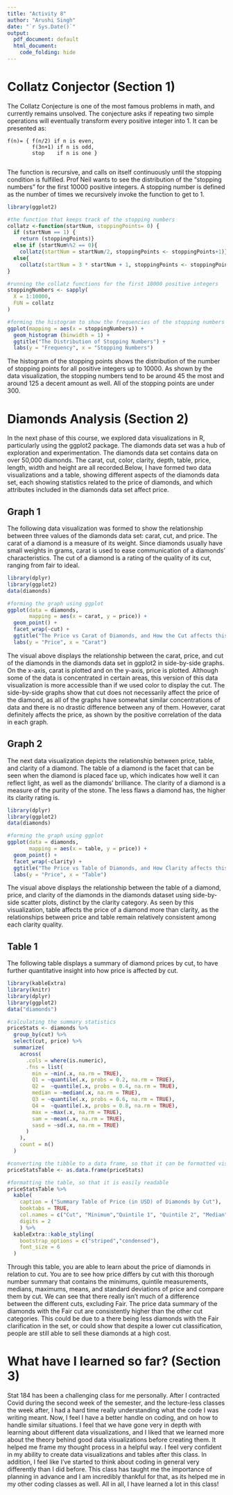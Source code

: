 ```yaml
---
title: "Activity 8"
author: "Arushi Singh"
date: "`r Sys.Date()`"
output:
  pdf_document: default
  html_document: 
    code_folding: hide
---
```

# Collatz Conjector (Section 1)

The Collatz Conjecture is one of the most famous problems in math, and currently remains unsolved. The conjecture asks if repeating two simple operations will eventually transform every positive integer into 1. It can be presented as:

    f(n)= { f(n/2) if n is even,
            f(3n+1) if n is odd, 
            stop    if n is one }
            
The function is recursive, and calls on itself continuously until the stopping condition is fulfilled. Prof Neil wants to see the distribution of the "stopping numbers" for the first 10000 positive integers. A stopping number is defined as the number of times we recursively invoke the function to get to 1.

```r
library(ggplot2)

#the function that keeps track of the stopping numbers
collatz <-function(startNum, stoppingPoints= 0) {
  if (startNum == 1) {
    return (stoppingPoints)}
  else if (startNum%%2 == 0){
    collatz(startNum = startNum/2, stoppingPoints <- stoppingPoints+1)}
  else{
    collatz(startNum = 3 * startNum + 1, stoppingPoints <- stoppingPoints+1)}
}

#running the collatz functions for the first 10000 positive integers 
stoppingNumbers <- sapply(
  X = 1:10000,
  FUN = collatz
)

#forming the histogram to show the frequencies of the stopping numbers using ggplot2 
ggplot(mapping = aes(x = stoppingNumbers)) + 
  geom_histogram (binwidth = 1) + 
  ggtitle("The Distribution of Stopping Numbers") +
  labs(y = "Frequency", x = "Stopping Numbers")
```

The histogram of the stopping points shows the distribution of the number of stopping points for all positive integers up to 10000. As shown by the data visualization, the stopping numbers tend to be around 45 the most and around 125 a decent amount as well. All of the stopping points are under 300. 

# Diamonds Analysis (Section 2)

In the next phase of this course, we explored data visualizations in R, particularly using the ggplot2 package. The diamonds data set was a hub of exploration and experimentation. The diamonds data set contains data on over 50,000 diamonds. The carat, cut, color, clarity, depth, table, price, length, width and height are all recorded.Below, I have formed two data visualizations and a table, showing different aspects of the diamonds data set, each showing statistics related to the price of diamonds, and which attributes included in the diamonds data set affect price. 

## Graph 1

The following data visualization was formed to show the relationship between three values of the diamonds data set: carat, cut, and price. The carat of a diamond is a measure of its weight. Since diamonds usually have small weights in grams, carat is used to ease communication of a diamonds' characteristics. The cut of a diamond is a rating of the quality of its cut, ranging from fair to ideal. 
    
```r
library(dplyr)
library(ggplot2)
data(diamonds)

#forming the graph using ggplot
ggplot(data = diamonds, 
       mapping = aes(x = carat, y = price)) + 
  geom_point() + 
  facet_wrap(~cut) + 
  ggtitle("The Price vs Carat of Diamonds, and How the Cut affects this") +
  labs(y = "Price", x = "Carat")
```

The visual above displays the relationship between the carat, price, and cut of the diamonds in the diamonds data set in ggplot2 in side-by-side graphs. On the x-axis, carat is plotted and on the y-axis, price is plotted. Although some of the data is concentrated in certain areas, this version of this data visualization is more accessible than if we used color to display the cut. The side-by-side graphs show that cut does not necessarily affect the price of the diamond, as all of the graphs have somewhat similar concentrations of data and there is no drastic difference between any of them. However, carat definitely affects the price, as shown by the positive correlation of the data in each graph. 

## Graph 2

The next data visualization depicts the relationship between price, table, and clarity of a diamond. The table of a diamond is the facet that can be seen when the diamond is placed face up, which indicates how well it can reflect light, as well as the diamonds' brilliance. The clarity of a diamond is a measure of the purity of the stone. The less flaws a diamond has, the higher its clarity rating is. 

```r
library(dplyr)
library(ggplot2)
data(diamonds)

#forming the graph using ggplot
ggplot(data = diamonds, 
       mapping = aes(x = table, y = price)) + 
  geom_point() + 
  facet_wrap(~clarity) +  
  ggtitle("The Price vs Table of Diamonds, and How Clarity affects this") +
  labs(y = "Price", x = "Table")
```

The visual above displays the relationship between the table of a diamond, price, and clarity of the diamonds in the diamonds dataset using side-by-side scatter plots, distinct by the clarity category. As seen by this visualization, table affects the price of a diamond more than clarity, as the relationships between price and table remain relatively consistent among each clarity quality. 

## Table 1

The following table displays a summary of diamond prices by cut, to have further quantitative insight into how price is affected by cut. 

```r
library(kableExtra)
library(knitr)
library(dplyr)
library(ggplot2)
data("diamonds") 

#calculating the summary statistics 
priceStats <- diamonds %>%
  group_by(cut) %>%
  select(cut, price) %>%
  summarize(
    across(
      .cols = where(is.numeric),
      .fns = list(
        min = ~min(.x, na.rm = TRUE),
        Q1 = ~quantile(.x, probs = 0.2, na.rm = TRUE),
        Q2 =  ~quantile(.x, probs = 0.4, na.rm = TRUE),
        median = ~median(.x, na.rm = TRUE),
        Q3 = ~quantile(.x, probs = 0.6, na.rm = TRUE),
        Q4 =  ~quantile(.x, probs = 0.8, na.rm = TRUE),
        max = ~max(.x, na.rm = TRUE),
        sam = ~mean(.x, na.rm = TRUE),
        sasd = ~sd(.x, na.rm = TRUE)
      )
    ),
    count = n() 
  )

#converting the tibble to a data frame, so that it can be formatted visually
priceStatsTable <- as.data.frame(priceStats)

#formatting the table, so that it is easily readable
priceStatsTable %>%
  kable(
    caption = ("Summary Table of Price (in USD) of Diamonds by Cut"),
    booktabs = TRUE,
    col.names = c("Cut", "Minimum","Quintile 1", "Quintile 2", "Median", "Quintile 3", "Quintile 4", "Maximum","Arithmetic Mean", "Standard Deviation", "Count"),
    digits = 2
    ) %>%
  kableExtra::kable_styling(
    bootstrap_options = c("striped","condensed"),
    font_size = 6
  )
```

Through this table, you are able to learn about the price of diamonds in relation to cut. 
You are to see how price differs by cut with this thorough number summary that contains the minimums, quintile measurements, medians, maximums, means, and standard deviations of price and compare them by cut. We can see that there really isn't much of a difference between the different cuts, excluding Fair. The price data summary of the diamonds with the Fair cut are consistently higher than the other cut categories. This could be due to a there being less diamonds with the Fair clarification in the set, or could show that despite a lower cut classification, people are still able to sell these diamonds at a high cost. 

# What have I learned so far? (Section 3)

Stat 184 has been a challenging class for me personally. After I contracted Covid during the second week of the semester, and the lecture-less classes the week after, I had a hard time really understanding what the code I was writing meant. Now, I feel I have a better handle on coding, and on how to handle similar situations. I feel that we have gone very in depth with learning about different data visualizations, and I liked that we learned more about the theory behind good data visualizations before creating them. It helped me frame my thought process in a helpful way. I feel very confident in my ability to create data visualizations and tables after this class. In addition, I feel like I've started to think about coding in general very differently than I did before. This class has taught me the importance of planning in advance and I am incredibly thankful for that, as its helped me in my other coding classes as well. All in all, I have learned a lot in this class!

